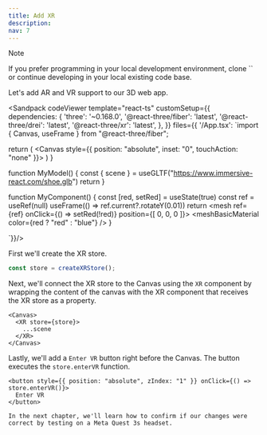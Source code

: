 ```yaml
---
title: Add XR
description: 
nav: 7
---
```


> [!NOTE]
> If you prefer programming in your local development environment, clone `` or continue developing in your local existing code base.

Let's add AR and VR support to our 3D web app.

<Sandpack codeViewer
  template="react-ts"
  customSetup={{
    dependencies: {
      'three': '~0.168.0',
      '@react-three/fiber': 'latest',
      '@react-three/drei': 'latest',
      '@react-three/xr': 'latest',
    },
  }}
  files={{
    '/App.tsx': `import { Canvas, useFrame } from "@react-three/fiber";

  return (
    <Canvas style={{ position: "absolute", inset: "0", touchAction: "none" }}>
      <Environment preset="warehouse" />
      <MyComponent />
      <MyModel />
    </Canvas>
  )
}

function MyModel() {
    const { scene } = useGLTF("https://www.immersive-react.com/shoe.glb")
    return <primitive object={scene} />
}

function MyComponent() {
    const [red, setRed] = useState(true)
    const ref = useRef<Mesh>(null)
    useFrame(() => ref.current?.rotateY(0.01)) 
    return <mesh ref={ref} onClick={() => setRed(!red)} position={[ 0, 0, 0 ]}>
        <boxGeometry/>
        <meshBasicMaterial color={red ? "red" : "blue"} />
    </mesh>
}

`}}/>

First we'll create the XR store.
```ts
const store = createXRStore();
```

Next, we'll connect the XR store to the Canvas using the `XR` component by wrapping the content of the canvas with the XR component that receives the XR store as a property.

```tsx
<Canvas>
  <XR store={store}>
    ...scene
  </XR>
</Canvas>
```

Lastly, we'll add a `Enter VR` button right before the Canvas. The button executes the `store.enterVR` function.

```tsx
<button style={{ position: "absolute", zIndex: "1" }} onClick={() => store.enterVR()}>
  Enter VR
</button>

In the next chapter, we'll learn how to confirm if our changes were correct by testing on a Meta Quest 3s headset.